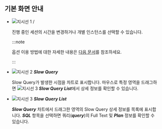 ## 기본 화면 안내

<ProdImg img='db-slow-query.png' desc='slow query'/>

* ![지시선 1](/img/number-01.png) <Cmdname sid="time" className="uitext" /> / <Cmdname sid="instance" className="uitext" />

  진행 중인 세션의 시간을 변경하거나 개별 인스턴스를 선택할 수 있습니다.

  :::note

  <Cmdname sid="time" className="uitext" /> 옵션 이용 방법에 대한 자세한 내용은 [다음 문서](usage-ui#timeselector)를 참조하세요.

  :::

* ![지시선 2](/img/number-02.png) ***Slow Query***

  Slow Query가 발생한 시점을 차트로 표시합니다. 마우스로 특정 영역을 드래그하면 ![지시선 3](/img/number-03.png) ***Slow Query List***에서 상세 정보를 확인할 수 있습니다.

* ![지시선 3](/img/number-03.png) ***Slow Query List***

  ***Slow Query*** 차트에서 드래그한 영역의 Slow Query 상세 정보를 목록에 표시합니다. ***SQL*** 항목을 선택하면 쿼리(***query***)의 Full Text 및 ***Plan*** 정보를 확인할 수 있습니다.